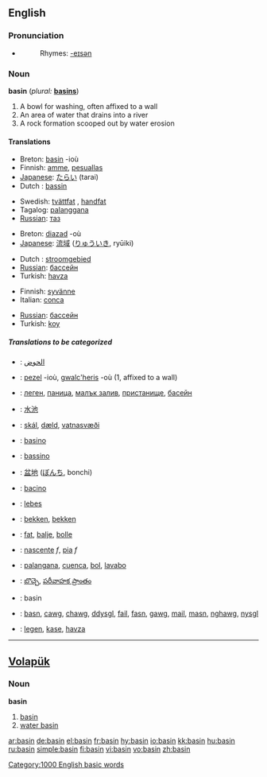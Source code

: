 ==English==

===Pronunciation===
*{{audio|en-us-basin.ogg|Audio (US)}}
*:Rhymes: [[Rhymes:English:-eɪsən|-eɪsən]]

===Noun===
'''basin'''  (''plural:'' '''[[basins]]''')
# A bowl for washing, often affixed to a wall
# An area of water that drains into a river
# A rock formation scooped out by water erosion

====Translations====
{{trans-top|A bowl for washing, often affixed to a wall}}
*Breton: [[basin]] {{f}} -ioù
*Finnish: [[amme]], [[pesuallas]]
*[[Japanese]]: [[たらい]] (tarai)
*Dutch : [[bassin]] {{n}}
{{trans-mid}}
*Swedish: [[tvättfat]] {{n}}, [[handfat]] {{n}}
*Tagalog: [[palanggana]] {{n}}
*[[Russian]]: [[таз]]
{{trans-bottom}}

{{trans-top|An area of water that drains into a river}}
*Breton: [[diazad]] {{m}} -où
*[[Japanese]]: [[流域]] ([[りゅういき]], ryūiki)
{{trans-mid}}
*Dutch : [[stroomgebied]] {{n}}
*[[Russian]]: [[бассейн]]
*Turkish: [[havza]]
{{trans-bottom}}

{{trans-top|A rock formation scooped out by water erosion}}
*Finnish: [[syvänne]]
*Italian: [[conca]]
{{trans-mid}}
*[[Russian]]: [[бассейн]]
*Turkish: [[koy]]
{{trans-bottom}}

=====Translations to be categorized=====
{{checktrans}}
{{top}}
*{{ttbc|Arabic}}: [[الحوض]]
*{{ttbc|Breton}}: [[pezel]] {{f}} -ioù, [[gwalc'heris]] {{m}} -où (1, affixed to a wall)
*{{ttbc|Bulgarian}}: [[леген]], [[паница]], [[малък залив]], [[пристанище]], [[басейн]]
*{{ttbc|Chinese}}: [[水池 ]]
*{{ttbc|Icelandic}}: [[skál]], [[dæld]], [[vatnasvæði]]
*{{ttbc| Ido}}: [[basino]]
*{{ttbc|Interlingua}}: [[bassino]]
*{{ttbc|Japanese}}: [[盆地]] ([[ぼんち]], bonchi)
*{{ttbc|Italian}}: [[bacino]]
{{mid}}
*{{ttbc|Latin}}: [[lebes]]
*{{ttbc|Dutch }}: [[bekken]], [[bekken]]
*{{ttbc|Norwegian}}: [[fat]], [[balje]], [[bolle]]
*{{ttbc|Portuguese}}: [[nascente]] ''f'', [[pia]] ''f''
*{{ttbc|Spanish}}: [[palangana]], [[cuenca]], [[bol]], [[lavabo]]
*{{ttbc|Telugu}}: [[బొచ్చె]], [[పరీవాహక ప్రాంతం]]
*{{ttbc|Volapük}}: basin
*{{ttbc|Welsh}}: [[basn]], [[cawg]], [[chawg]], [[ddysgl]], [[fail]], [[fasn]], [[gawg]], [[mail]], [[masn]], [[nghawg]], [[nysgl]]
*{{ttbc| Turkish}}: [[legen]], [[kase]], [[havza]]
{{bottom}}

----

==[[Volapük]]==
===Noun===
'''basin'''
# [[basin]]
# [[water basin]]

[[Category:1000 English basic words]]

[[ar:basin]]
[[de:basin]]
[[el:basin]]
[[fr:basin]]
[[hy:basin]]
[[io:basin]]
[[kk:basin]]
[[hu:basin]]
[[ru:basin]]
[[simple:basin]]
[[fi:basin]]
[[vi:basin]]
[[vo:basin]]
[[zh:basin]]